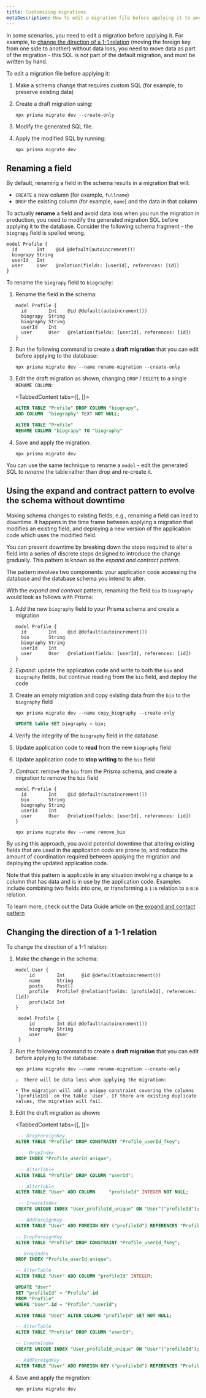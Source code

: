 ```yaml
---
title: Customizing migrations
metaDescription: How to edit a migration file before applying it to avoid data loss in production.
---
```


<TopBlock>

In some scenarios, you need to edit a migration before applying it. For example, to [change the direction of a 1-1 relation](#changing-the-direction-of-a-1-1-relation) (moving the foreign key from one side to another) without data loss, you need to move data as part of the migration - this SQL is not part of the default migration, and must be written by hand.

To edit a migration file before applying it:

1. Make a schema change that requires custom SQL (for example, to preserve existing data)
1. Create a draft migration using:

   ```terminal
   npx prisma migrate dev --create-only
   ```

1. Modify the generated SQL file.
1. Apply the modified SQL by running:

   ```terminal
   npx prisma migrate dev
   ```

</TopBlock>

## Renaming a field

By default, renaming a field in the schema results in a migration that will:

* `CREATE` a new column (for example, `fullname`)
* `DROP` the existing column (for example, `name`) and the data in that column

To actually **rename** a field and avoid data loss when you run the migration in production, you need to modify the generated migration SQL before applying it to the database. Consider the following schema fragment - the `biograpy` field is spelled wrong.

```prisma highlight=3;normal;
model Profile {
  id       Int    @id @default(autoincrement())
  biograpy String
  userId   Int
  user     User   @relation(fields: [userId], references: [id])
}
```

To rename the `biograpy` field to `biography`:

1. Rename the field in the schema:

   ```prisma highlight=3;delete|4;add;
   model Profile {
     id        Int    @id @default(autoincrement())
     biograpy  String
     biography String
     userId    Int
     user      User   @relation(fields: [userId], references: [id])
   }
   ```

1. Run the following command to create a **draft migration** that you can edit before applying to the database:

   ```terminal
   npx prisma migrate dev --name rename-migration --create-only
   ```

1. Edit the draft migration as shown, changing `DROP` / `DELETE` to a single `RENAME COLUMN`:

      <TabbedContent tabs={[<FileWithIcon text="Before" icon="code"/>, <FileWithIcon text="After" icon="code" />]}>

      <tab>

      ```sql file=./prisma/migrations/20210308092620_rename_migration/migration.sql
      ALTER TABLE "Profile" DROP COLUMN "biograpy",
      ADD COLUMN  "biography" TEXT NOT NULL;
      ```

      </tab>

      <tab>

      ```sql file=./prisma/migrations/20210308092620_rename_migration/migration.sql
      ALTER TABLE "Profile"
      RENAME COLUMN "biograpy" TO "biography"
      ```
      </tab>

      </TabbedContent>

1. Save and apply the migration:

   ```terminal
   npx prisma migrate dev
   ```

You can use the same technique to rename a `model` - edit the generated SQL to _rename_ the table rather than drop and re-create it.

## Using the expand and contract pattern to evolve the schema without downtime

Making schema changes to existing fields, e.g., renaming a field can lead to downtime. It happens in the time frame between applying a migration that modifies an existing field, and deploying a new version of the application code which uses the modified field.

You can prevent downtime by breaking down the steps required to alter a field into a series of discrete steps designed to introduce the change gradually. This pattern is known as the _expand and contract pattern_.

The pattern involves two components: your application code accessing the database and the database schema you intend to alter.

With the _expand and contract_ pattern, renaming the field `bio` to `biography` would look as follows with Prisma:

1. Add the new `biography` field to your Prisma schema and create a migration
   ```prisma highlight=4;add;
   model Profile {
     id        Int    @id @default(autoincrement())
     bio       String
     biography String
     userId    Int
     user      User   @relation(fields: [userId], references: [id])
   }
   ```

2. _Expand_: update the application code and write to both the `bio` and `biography` fields, but continue reading from the `bio` field, and deploy the code
3. Create an empty migration and copy existing data from the `bio` to the `biography` field
   ```terminal
   npx prisma migrate dev --name copy_biography --create-only
   ```

   ```sql file=prisma/migrations/20210420000000_copy_biography/migration.sql
   UPDATE table SET biography = bio;
   ```

4. Verify the integrity of the `biography` field in the database
5. Update application code to **read** from the new `biography` field
6. Update application code to **stop writing** to the `bio` field
7. _Contract_: remove the `bio` from the Prisma schema, and create a migration to remove the `bio` field

   ```prisma highlight=3;delete;
   model Profile {
     id        Int    @id @default(autoincrement())
     bio       String
     biography String
     userId    Int
     user      User   @relation(fields: [userId], references: [id])
   }
   ```

   ```terminal
   npx prisma migrate dev --name remove_bio
   ```


By using this approach, you avoid potential downtime that altering existing fields that are used in the application code are prone to, and reduce the amount of coordination required between applying the migration and deploying the updated application code.

Note that this pattern is applicable in any situation involving a change to a column that has data and is in use by the application code. Examples include combining two fields into one, or transforming a `1:n` relation to a `m:n` relation.

To learn more, check out the Data Guide article on [the expand and contact pattern](https://www.prisma.io/dataguide/types/relational/expand-and-contract-pattern)

## Changing the direction of a 1-1 relation

To change the direction of a 1-1 relation:

1. Make the change in the schema:

   ```prisma
   model User {
        id        Int      @id @default(autoincrement())
        name      String
        posts     Post[]
        profile   Profile? @relation(fields: [profileId], references: [id])
        profileId Int
   }

    model Profile {
        id        Int @id @default(autoincrement())
        biography String
        user      User
    }
    ```

1. Run the following command to create a **draft migration** that you can edit before applying to the database:

    <CodeWithResult expanded={true}>
    <cmd>

      ```terminal
      npx prisma migrate dev --name rename-migration --create-only
      ```

    </cmd>
    <cmdResult>

      ```
      ⚠️  There will be data loss when applying the migration:

      • The migration will add a unique constraint covering the columns `[profileId]` on the table `User`. If there are existing duplicate values, the migration will fail.
      ```

    </cmdResult>
    </CodeWithResult>

1. Edit the draft migration as shown:

      <TabbedContent tabs={[<FileWithIcon text="Before" icon="code"/>, <FileWithIcon text="After" icon="code"/>]}>

      <tab>

      ```sql
       -- DropForeignKey
      ALTER TABLE "Profile" DROP CONSTRAINT "Profile_userId_fkey";

        -- DropIndex
      DROP INDEX "Profile_userId_unique";

       -- AlterTable
      ALTER TABLE "Profile" DROP COLUMN "userId";

       -- AlterTable
      ALTER TABLE "User" ADD COLUMN     "profileId" INTEGER NOT NULL;

       -- CreateIndex
      CREATE UNIQUE INDEX "User_profileId_unique" ON "User"("profileId");

       -- AddForeignKey
      ALTER TABLE "User" ADD FOREIGN KEY ("profileId") REFERENCES "Profile"("id") ON DELETE CASCADE ON UPDATE CASCADE;
      ```

      </tab>

      <tab>

      ```sql
      -- DropForeignKey
      ALTER TABLE "Profile" DROP CONSTRAINT "Profile_userId_fkey";

      -- DropIndex
      DROP INDEX "Profile_userId_unique";

      -- AlterTable
      ALTER TABLE "User" ADD COLUMN "profileId" INTEGER;

      UPDATE "User"
      SET "profileId" = "Profile".id
      FROM "Profile"
      WHERE "User".id = "Profile"."userId";

      ALTER TABLE "User" ALTER COLUMN "profileId" SET NOT NULL;

      -- AlterTable
      ALTER TABLE "Profile" DROP COLUMN "userId";

      -- CreateIndex
      CREATE UNIQUE INDEX "User_profileId_unique" ON "User"("profileId");

      -- AddForeignKey
      ALTER TABLE "User" ADD FOREIGN KEY ("profileId") REFERENCES "Profile"("id") ON DELETE CASCADE ON UPDATE CASCADE;
      ```

      </tab>

      </TabbedContent>

1. Save and apply the migration:

   ```terminal
   npx prisma migrate dev
   ```